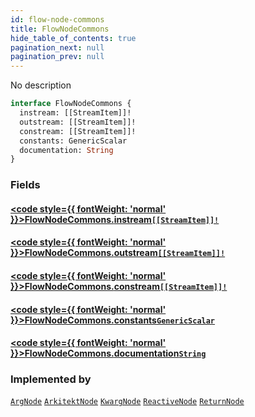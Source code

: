 ```yaml
---
id: flow-node-commons
title: FlowNodeCommons
hide_table_of_contents: true
pagination_next: null
pagination_prev: null
---
```








No description

```graphql
interface FlowNodeCommons {
  instream: [[StreamItem]]!
  outstream: [[StreamItem]]!
  constream: [[StreamItem]]!
  constants: GenericScalar
  documentation: String
}
```


### Fields

#### [<code style={{ fontWeight: 'normal' }}>FlowNodeCommons.<b>instream</b></code>](#)<Bullet />[`[[StreamItem]]!`](/docs/schemas/fluss/objects/stream-item) <Badge class="secondary" text="non-null"/> <Badge class="secondary" text="object"/>
> 
> 

#### [<code style={{ fontWeight: 'normal' }}>FlowNodeCommons.<b>outstream</b></code>](#)<Bullet />[`[[StreamItem]]!`](/docs/schemas/fluss/objects/stream-item) <Badge class="secondary" text="non-null"/> <Badge class="secondary" text="object"/>
> 
> 

#### [<code style={{ fontWeight: 'normal' }}>FlowNodeCommons.<b>constream</b></code>](#)<Bullet />[`[[StreamItem]]!`](/docs/schemas/fluss/objects/stream-item) <Badge class="secondary" text="non-null"/> <Badge class="secondary" text="object"/>
> 
> 

#### [<code style={{ fontWeight: 'normal' }}>FlowNodeCommons.<b>constants</b></code>](#)<Bullet />[`GenericScalar`](/docs/schemas/fluss/scalars/generic-scalar) <Badge class="secondary" text="scalar"/>
> 
> 

#### [<code style={{ fontWeight: 'normal' }}>FlowNodeCommons.<b>documentation</b></code>](#)<Bullet />[`String`](/docs/schemas/fluss/scalars/string) <Badge class="secondary" text="scalar"/>
> 
> 



### Implemented by

[`ArgNode`](/docs/schemas/fluss/objects/arg-node)  <Badge class="secondary" text="object"/><Bullet />[`ArkitektNode`](/docs/schemas/fluss/objects/arkitekt-node)  <Badge class="secondary" text="object"/><Bullet />[`KwargNode`](/docs/schemas/fluss/objects/kwarg-node)  <Badge class="secondary" text="object"/><Bullet />[`ReactiveNode`](/docs/schemas/fluss/objects/reactive-node)  <Badge class="secondary" text="object"/><Bullet />[`ReturnNode`](/docs/schemas/fluss/objects/return-node)  <Badge class="secondary" text="object"/>




